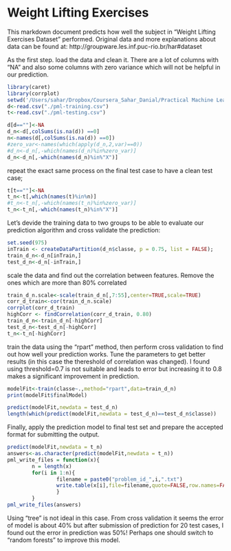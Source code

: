 Weight Lifting Exercises
========================================================

This markdown document predicts how well the subject in "Weight Lifting Exercises Dataset" performed. Original data and more explanations about data can be found at: 
http://groupware.les.inf.puc-rio.br/har#dataset

As the first step. load the data and clean it. There are a lot of columns with "NA" and also some columns with zero variance which will not be helpful in our prediction.

```r
library(caret)
library(corrplot)
setwd('/Users/sahar/Dropbox/Coursera_Sahar_Danial/Practical Machine Learning/Assignment/')
d<-read.csv("./pml-training.csv")
t<-read.csv("./pml-testing.csv")

d[d==""]<-NA
d_n<-d[,colSums(is.na(d)) ==0]
n<-names(d[,colSums(is.na(d)) ==0])
#zero_var<-names(which(apply(d_n,2,var)==0))
#d_n<-d_n[,-which(names(d_n)%in%zero_var)]
d_n<-d_n[,-which(names(d_n)%in%"X")]
```

repeat the exact same process on the final test case to have a clean test case;

```r
t[t==""]<-NA
t_n<-t[,which(names(t)%in%n)]
#t_n<-t_n[,-which(names(t_n)%in%zero_var)]
t_n<-t_n[,-which(names(t_n)%in%"X")]
```

Let's devide the training data to two groups to be able to evaluate our prediction algorithm and cross validate the prediction:

```r
set.seed(975)
inTrain <- createDataPartition(d_n$classe, p = 0.75, list = FALSE); 
train_d_n<-d_n[inTrain,]
test_d_n<-d_n[-inTrain,]
```

scale the data and find out the correlation between features. Remove the ones which are more than 80% correlated

```r
train_d_n.scale<-scale(train_d_n[,7:55],center=TRUE,scale=TRUE)
corr_d_train<-cor(train_d_n.scale)
corrplot(corr_d_train)
highCorr <- findCorrelation(corr_d_train, 0.80)
train_d_n<-train_d_n[-highCorr]
test_d_n<-test_d_n[-highCorr]
t_n<-t_n[-highCorr]
```

train the data using the "rpart" method, then perform cross validation to find out how well your prediction works. Tune the parameters to get better results (in this case the thereshold of correlation was changed). I found using threshold=0.7 is not suitable and leads to error but increasing it to 0.8 makes a significant improvement in prediction.

```r
modelFit<-train(classe~.,method="rpart",data=train_d_n)
print(modelFit$finalModel)

predict(modelFit,newdata = test_d_n)
length(which(predict(modelFit,newdata = test_d_n)==test_d_n$classe))
```

Finally, apply the prediction model to final test set and prepare the accepted format for submitting the output.
```r
predict(modelFit,newdata = t_n)
answers<-as.character(predict(modelFit,newdata = t_n))
pml_write_files = function(x){
        n = length(x)
        for(i in 1:n){
                filename = paste0("problem_id_",i,".txt")
                write.table(x[i],file=filename,quote=FALSE,row.names=FALSE,col.names=FALSE)
                }
        }
pml_write_files(answers)
```

Using "tree" is not ideal in this case. From cross validation it seems the error of model is about 40% but after submission of prediction for 20 test cases, I found out the error in prediction was 50%! Perhaps one should switch to "random forests" to improve this model.